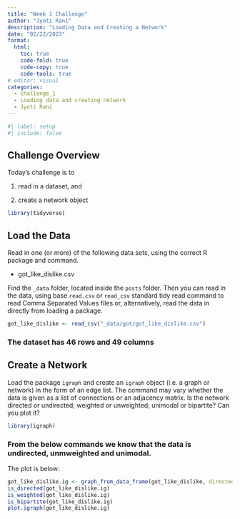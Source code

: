```yaml
---
title: "Week 1 Challenge"
author: "Jyoti Rani"
description: "Loading Data and Creating a Network"
date: "02/22/2023"
format:
  html:
    toc: true
    code-fold: true
    code-copy: true
    code-tools: true
# editor: visual
categories: 
  - challenge_1
  - Loading data and creating network
  - Jyoti Rani
---
```


```r
#| label: setup
#| include: false

```

## Challenge Overview

Today's challenge is to

1) read in a dataset, and

2) create a network object

```r
library(tidyverse)

```


## Load the Data

Read in one (or more) of the following data sets, using the correct R package and command.

-   got_like_dislike.csv

Find the `_data` folder, located inside the `posts` folder. Then you can read in the data, using base `read.csv` or `read_csv` standard tidy read command to read Comma Separated Values files or, alternatively, read the data in directly from loading a package.

```r
got_like_dislike <- read_csv("_data/got/got_like_dislike.csv")
```

### The dataset has 46 rows and 49 columns

## Create a Network

Load the package `igraph` and create an `igraph` object (i.e. a graph or network) in the form of an edge list. The command may vary whether the data is given as a list of connections or an adjacency matrix. Is the network directed or undirected; weighted or unweighted; unimodal or bipartite? Can you plot it?

```r
library(igraph)
```
### From the below commands we know that the data is undirected, unmweighted and unimodal.

The plot is below:

```r
got_like_dislike.ig <- graph_from_data_frame(got_like_dislike, directed = FALSE)
is_directed(got_like_dislike.ig)
is_weighted(got_like_dislike.ig)
is_bipartite(got_like_dislike.ig)
plot.igraph(got_like_dislike.ig)
```